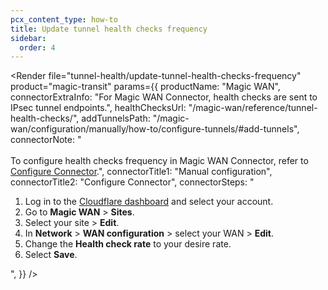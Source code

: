 ```yaml
---
pcx_content_type: how-to
title: Update tunnel health checks frequency
sidebar:
  order: 4
---
```



<Render
	file="tunnel-health/update-tunnel-health-checks-frequency"
	product="magic-transit"
	params={{
		productName: "Magic WAN",
		connectorExtraInfo: "For Magic WAN Connector, health checks are sent to IPsec tunnel endpoints.",
		healthChecksUrl: "/magic-wan/reference/tunnel-health-checks/",
		addTunnelsPath:
			"/magic-wan/configuration/manually/how-to/configure-tunnels/#add-tunnels",
		connectorNote: "<br /> <br /> To configure health checks frequency in Magic WAN Connector, refer to [Configure Connector](#configure-connector).",
		connectorTitle1: "Manual configuration",
		connectorTitle2: "Configure Connector",
		connectorSteps: "<ol><li>Log in to the <a href='https://dash.cloudflare.com/'>Cloudflare dashboard</a> and select your account.</li><li>Go to **Magic WAN** > **Sites**.</li><li>Select your site > **Edit**.</li><li>In **Network** > **WAN configuration** > select your WAN > **Edit**.</li><li>Change the **Health check rate** to your desire rate.</li><li>Select **Save**.</li></ol>",
	}}
/>
